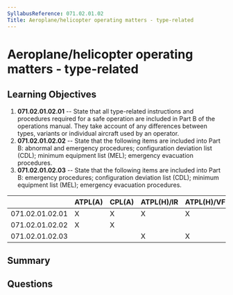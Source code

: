 ```yaml
---
SyllabusReference: 071.02.01.02
Title: Aeroplane/helicopter operating matters - type-related
---
```


# Aeroplane/helicopter operating matters - type-related

## Learning Objectives

1. **071.02.01.02.01** -- State that all type-related instructions and procedures
   required for a safe operation are included in Part B of the operations
   manual. They take account of any differences between types, variants or
   individual aircraft used by an operator.
2. **071.02.01.02.02** -- State that the following items are included into Part B:
   abnormal and emergency procedures; configuration deviation list (CDL);
   minimum equipment list (MEL); emergency evacuation procedures.
3. **071.02.01.02.03** -- State that the following items are included into Part B:
   emergency procedures; configuration deviation list (CDL); minimum equipment
   list (MEL); emergency evacuation procedures.

|                 | ATPL(A) | CPL(A) | ATPL(H)/IR | ATPL(H)/VFR | CPL(H) | IR  | CBIR(A) |
| --------------- | ------- | ------ | ---------- | ----------- | ------ | --- | ------- |
| 071.02.01.02.01 | X       | X      | X          | X           | X      |     |         |
| 071.02.01.02.02 | X       | X      |            |             |        |     |         |
| 071.02.01.02.03 |         |        | X          | X           | X      |     |         |

## Summary

## Questions

